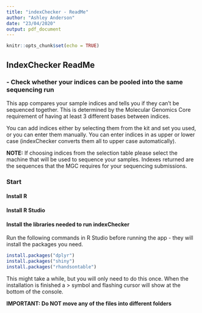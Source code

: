 ```yaml
---
title: "indexChecker - ReadMe"
author: "Ashley Anderson"
date: "23/04/2020"
output: pdf_document
---
```


```r
knitr::opts_chunk$set(echo = TRUE)
```

## IndexChecker ReadMe

### - Check whether your indices can be pooled into the same sequencing run

This app compares your sample indices and tells you if they can't be sequenced together. This is determined by the Molecular Genomics Core requirement of having at least 3 different bases between indices.

You can add indices either by selecting them from the kit and set you used, or you can enter them manually. You can enter indices in as upper or lower case (indexChecker converts them all to upper case automatically). 

**NOTE:** If choosing indices from the selection table please select the machine that will be used to sequence your samples. Indexes returned are the sequences that the MGC requires for your sequencing submissions.

### Start

#### Install R

#### Install R Studio

#### Install the libraries needed to run indexChecker

Run the following commands in R Studio before running the app - they will install the packages you need.

```r
install.packages("dplyr")
install.packages("shiny")
install.packages("rhandsontable")
```
This might take a while, but you will only need to do this once. When the installation is finished a > symbol and flashing cursor will show at the bottom of the console.

**IMPORTANT: Do NOT move any of the files into different folders**
